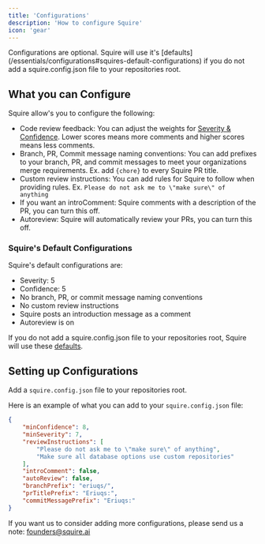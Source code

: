 ```yaml
---
title: 'Configurations'
description: 'How to configure Squire'
icon: 'gear'
---
```


<Note>
Configurations are optional. Squire will use it's [defaults](/essentials/configurations#squires-default-configurations) if you do not add a squire.config.json file to your repositories root.
</Note>

## What you can Configure
Squire allow's you to configure the following:
- Code review feedback: You can adjust the weights for [Severity & Confidence](/features/code-review#configurations-for-code-review). Lower scores means more comments and higher scores means less comments.
- Branch, PR, Commit message naming conventions: You can add prefixes to your branch, PR, and commit messages to meet your organizations merge requirements. Ex. add `{chore}` to every Squire PR title.
- Custom review instructions: You can add rules for Squire to follow when providing rules. Ex. `Please do not ask me to \"make sure\" of anything`
- If you want an introComment: Squire comments with a description of the PR, you can turn this off.
- Autoreview: Squire will automatically review your PRs, you can turn this off.

### Squire's Default Configurations
Squire's default configurations are:
- Severity: 5
- Confidence: 5
- No branch, PR, or commit message naming conventions
- No custom review instructions
- Squire posts an introduction message as a comment
- Autoreview is on

If you do not add a squire.config.json file to your repositories root, Squire will use these [defaults](/essentials/configurations#squires-default-configurations).

## Setting up Configurations
Add a `squire.config.json` file to your repositories root.

Here is an example of what you can add to your `squire.config.json` file:

```json
{
    "minConfidence": 8,
    "minSeverity": 7,
    "reviewInstructions": [
		"Please do not ask me to \"make sure\" of anything",
		"Make sure all database options use custom repositories"
	],
    "introComment": false,
    "autoReview": false,
    "branchPrefix": "eriuqs/",
    "prTitlePrefix": "Eriuqs:",
    "commitMessagePrefix": "Eriuqs:"
}
```

If you want us to consider adding more configurations, please send us a note: founders@squire.ai
